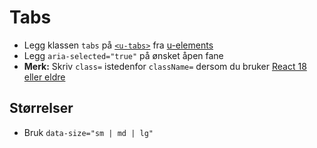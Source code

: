 
<Meta of={stories} />

# Tabs

- Legg klassen `tabs` på [`<u-tabs>`](https://u-elements.github.io/u-elements/elements/u-tabs) fra [u-elements](https://u-elements.github.io/u-elements/elements/u-tabs)
- Legg `aria-selected="true"` på ønsket åpen fane
- **Merk:** Skriv `class=` istedenfor `className=` dersom du bruker [React 18 eller eldre](https://react.dev/reference/react-dom/components#custom-html-elements)

<Canvas of={stories.Default} />

## Størrelser
- Bruk `data-size="sm | md | lg"`

<Canvas of={stories.Sizes} />

<CssVariables component="tabs" />